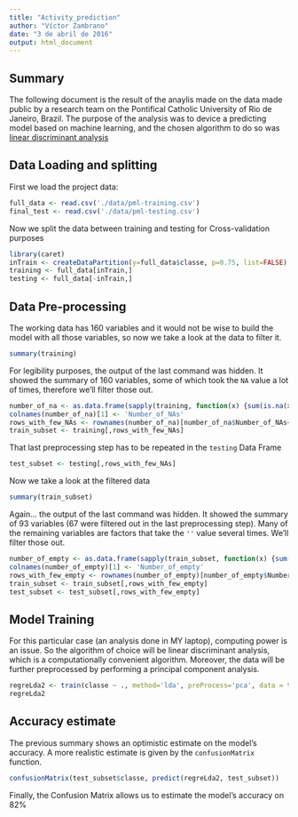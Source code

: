 ```yaml
---
title: "Activity_prediction"
author: "Víctor Zambrano"
date: "3 de abril de 2016"
output: html_document
---
```


## Summary
The following document is the result of the anaylis made on the data made public
by a research team on the Pontifical Catholic University of Rio de Janeiro, Brazil.
The purpose of the analysis was to device a predicting model based on machine learning,
and the chosen algorithm to do so was 
[linear discriminant analysis](https://en.wikipedia.org/wiki/Linear_discriminant_analysis)


## Data Loading and splitting
First we load the project data:

```r
full_data <- read.csv('./data/pml-training.csv')
final_test <- read.csv('./data/pml-testing.csv')
```

Now we split the data between training and testing for Cross-validation purposes

```r
library(caret)
inTrain <- createDataPartition(y=full_data$classe, p=0.75, list=FALSE)
training <- full_data[inTrain,]
testing <- full_data[-inTrain,]
```

## Data Pre-processing
The working data has 160 variables and it would not be wise to build the model
with all those variables, so now we take a look at the data to filter it. 

```r
summary(training)
```

For legibility purposes, the output of the last command was hidden. It showed
the summary of 160 variables, some of which took the `NA` value a lot of
times, therefore we'll filter those out.

```r
number_of_na <- as.data.frame(sapply(training, function(x) {sum(is.na(x))}))
colnames(number_of_na)[1] <- 'Number_of_NAs'
rows_with_few_NAs <- rownames(number_of_na)[number_of_na$Number_of_NAs<14000]
train_subset <- training[,rows_with_few_NAs]
```

That last preprocessing step has to be repeated in the `testing` Data Frame

```r
test_subset <- testing[,rows_with_few_NAs]
```

Now we take a look at the filtered data

```r
summary(train_subset)
```

Again... the output of the last command was hidden. It showed the summary of
93 variables (67 were filtered out in the last preprocessing step). Many of the
remaining variables are factors that take the `''` value several times. We'll
filter those out.

```r
number_of_empty <- as.data.frame(sapply(train_subset, function(x) {sum(x=='')}))
colnames(number_of_empty)[1] <- 'Number_of_empty'
rows_with_few_empty <- rownames(number_of_empty)[number_of_empty$Number_of_empty<14000]
train_subset <- train_subset[,rows_with_few_empty]
test_subset <- test_subset[,rows_with_few_empty]
```

## Model Training
For this particular case (an analysis done in MY laptop), computing power is an issue.
So the algorithm of choice will be linear discriminant analysis, which is a computationally
convenient algorithm. Moreover, the data will be further preprocessed by performing
a principal component analysis.


```r
regreLda2 <- train(classe ~ ., method='lda', preProcess='pca', data = train_subset)
regreLda2
```

## Accuracy estimate
The previous summary shows an optimistic estimate on the model's accuracy. A more realistic
estimate is given by the `confusionMatrix` function.

```r
confusionMatrix(test_subset$classe, predict(regreLda2, test_subset))
```

Finally, the Confusion Matrix allows us to estimate the model's accuracy on 82%